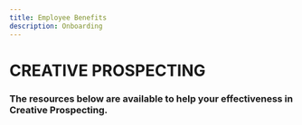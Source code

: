 ```yaml
---
title: Employee Benefits
description: Onboarding
---
```


# CREATIVE PROSPECTING

### The resources below are available to help your effectiveness in Creative Prospecting.
